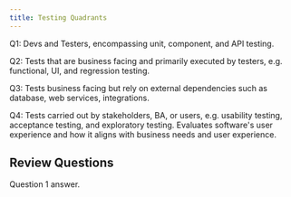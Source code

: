 ```yaml
---
title: Testing Quadrants
---
```



Q1: Devs and Testers, encompassing unit, component, and API testing.

Q2: Tests that are business facing and primarily executed by testers, e.g. functional, UI, and regression testing.

Q3: Tests business facing but rely on external dependencies such as database, web services, integrations.

Q4: Tests carried out by stakeholders, BA, or users, e.g. usability testing, acceptance testing, and exploratory testing. Evaluates software's user experience and how it aligns with business needs and user experience.

## Review Questions

<FAQList title="FAQs">
  <FAQ title="Question 1?">
    Question 1 answer.
  </FAQ>
</FAQList>
